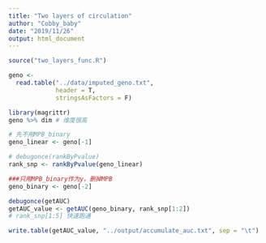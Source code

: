 ```yaml
---
title: "Two layers of circulation"
author: "Cobby_baby"
date: "2019/11/26"
output: html_document
---
```


```r
source("two_layers_func.R")
```

```r
geno <-
  read.table("../data/imputed_geno.txt",
             header = T,
             stringsAsFactors = F)
```

```r
library(magrittr)
geno %>% dim # 维度很高
```


```r
# 先不用MPB_binary
geno_linear <- geno[-1]
```

```r
# debugonce(rankByPvalue)
rank_snp <- rankByPvalue(geno_linear)
```


```r
###只用MPB_binary作为y，删掉MPB
geno_binary <- geno[-2]
```

```r
debugonce(getAUC)
getAUC_value <- getAUC(geno_binary, rank_snp[1:2])
# rank_snp[1:5] 快速跑通
```

```r
write.table(getAUC_value, "../output/accumulate_auc.txt", sep = "\t")
```


